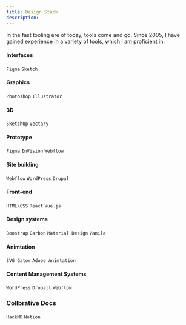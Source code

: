 ```yaml
---
title: Design Stack
description:
---
```

<PageDescription>

In the fast tooling ere of today, tools come and go. Since 2005, I have gained experience in a variety of tools, which I am proficient in.
</PageDescription>

#### Interfaces
`Figma` `Sketch`

#### Graphics
`Photoshop` `Illustrator`

#### 3D
`SketchUp` `Vectary`

#### Prototype
`Figma` `InVision` `Webflow`

#### Site building
`Webflow` `WordPress` `Drupal`

#### Front-end
`HTML\CSS` `React` `Vue.js`

#### Design systems
`Boostrap` `Carbon` `Material Design` `Vanila`

#### Animtation
`SVG Gator` `Adobe Animtation`

#### Content Management Systems
`WordPress` `Dropall` `Webflow`

### Collbrative Docs
`HackMD` `Notion`
